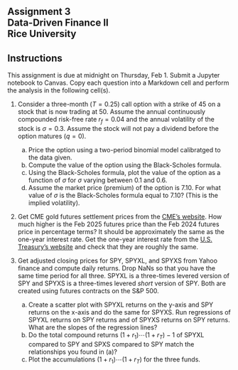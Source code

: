 ## Assignment 3<br>Data-Driven Finance II<br>Rice University



::: {.callout-note appearance="minimal"}
## Instructions 

This assignment is due at midnight on Thursday, Feb 1.  Submit a Jupyter notebook to Canvas. Copy each question into a Markdown cell and perform the analysis in the following cell(s). 
:::

1.  Consider a three-month ($T=0.25$) call option with a strike of 45 on a stock that is now trading at 50.  Assume the annual continuously compounded risk-free rate $r_f = 0.04$ and the annual volatility of the stock is $\sigma=0.3$.  Assume the stock will not pay a dividend before the option matures ($q=0$).

    (a) Price the option using a two-period binomial model calibratged to the data given.
    (b) Compute the value of the option using the Black-Scholes formula.
    (c) Using the Black-Scholes formula, plot the value of the option as a function of $\sigma$ for $\sigma$ varying between 0.1 and 0.6.
    (d) Assume the market price (premium) of the option is 7.10.  For what value of $\sigma$ is the Black-Scholes formula equal to 7.10?  (This is the implied volatility).

2.  Get CME gold futures settlement prices from the [CME's website](https://www.cmegroup.com/markets/metals/precious/gold.settlements.html).  How much higher is the Feb 2025 futures price than the Feb 2024 futures price in percentage terms?  It should be approximately the same as the one-year interest rate.  Get the one-year interest rate from the [U.S. Treasury's website](https://home.treasury.gov/resource-center/data-chart-center/interest-rates/TextView?type=daily_treasury_yield_curve&field_tdr_date_value_month=202401) and check that they are roughly the same.

3.  Get adjusted closing prices for SPY, SPYXL, and SPYXS from Yahoo finance and compute daily returns.  Drop NaNs so that you have the same time period for all three.  SPYXL is a three-times levered version of SPY and SPYXS is a three-times levered *short* version of SPY.  Both are created using futures contracts on the S&P 500.

    (a) Create a scatter plot with SPYXL returns on the y-axis and SPY returns on the x-axis and do the same for SPYXS.  Run regressions of SPYXL returns on SPY returns and of SPYXS returns on SPY returns.  What are the slopes of the regression lines?
    (b) Do the total compound returns $(1+r_1)\cdots(1+r_T)-1$ of SPYXL compared to SPY and SPXS compared to SPY match the relationships you found in (a)?
    (c) Plot the accumulations $(1+r_1)\cdots(1+r_T)$ for the three funds.  